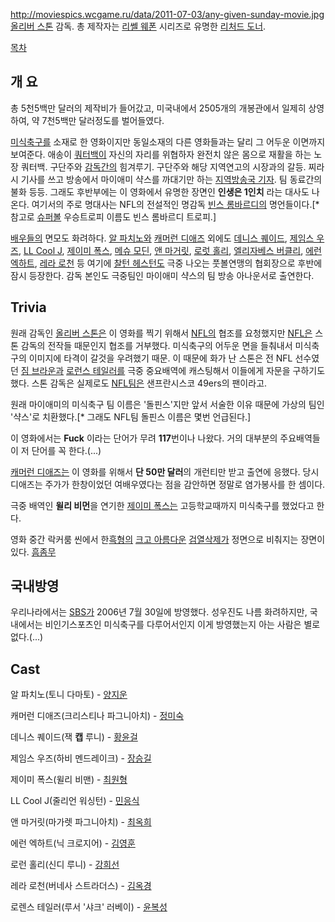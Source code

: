 http://moviespics.wcgame.ru/data/2011-07-03/any-given-sunday-movie.jpg
[[올리버 스톤]] 감독. 총 제작자는 [[리쎌 웨폰]] 시리즈로 유명한 [[리처드 도너]].

[[목차]]
== 개 요 ==
총 5천5백만 달러의 제작비가 들어갔고, 미국내에서 2505개의 개봉관에서 일제히 상영하여, 약 7천5백만 달러정도를 벌어들였다. 

[[미식축구]]를 소재로 한 영화이지만 동일소재의 다른 영화들과는 달리 그 어두운 이면까지 보여준다. 애송이 [[쿼터백]]이 자신의 자리를 위협하자 완전치 않은 몸으로 재활을 하는 노장 쿼터백. 구단주와 [[감독]]간의 힘겨루기. 구단주와 해당 지역연고의 시장과의 갈등. 찌라시 기사를 쓰고 방송에서 마이애미 샥스를 까대기만 하는 [[기레기|지역방송국 기자]]. 팀 동료간의 불화 등등. 그래도 후반부에는 이 영화에서 유명한 장면인 '''인생은 1인치''' 라는 대사도 나온다. 여기서의 주로 명대사는 NFL의 전설적인 명감독 [[빈스 롬바르디]]의 명언들이다.[* 참고로 [[슈퍼볼]] 우승트로피 이름도 빈스 롬바르디 트로피.] 

[[배우]]들의 면모도 화려하다. [[알 파치노]]와 [[캐머런 디애즈]] 외에도 [[데니스 퀘이드]], [[제임스 우즈]], [[LL Cool J]], [[제이미 폭스]], [[메슈 모딘]], [[앤 마거릿]], [[로럿 홀리]], [[엘리자베스 버클리]], [[에런 엑하트]], [[레라 로천]] 등 여기에 [[찰턴 헤스턴]]도 극중 나오는 풋볼연맹의 협회장으로 후반에 잠시 등장한다. 감독 본인도 극중팀인 마이애미 샥스의 팀 방송 아나운서로 출연한다.

== Trivia ==
원래 감독인 [[올리버 스톤]]은 이 영화를 찍기 위해서 [[NFL]]의 협조를 요청했지만 [[NFL]]은 스톤 감독의 전작들 때문인지 협조를 거부했다. 미식축구의 어두운 면을 들춰내서 미식축구의 이미지에 타격이 갈것을 우려했기 때문. 이 때문에 화가 난 스톤은 전 NFL 선수였던 [[짐 브라운]]과 [[로런스 테일러]]를 극중 중요배역에 캐스팅해서 이들에게 자문을 구하기도 했다. 스톤 감독은 실제로도 [[NFL]]팀은 샌프란시스코 49ers의 팬이라고.

원래 마이애미의 미식축구 팀 이름은 '돌핀스'지만 앞서 서술한 이유 때문에 가상의 팀인 '샥스'로 치환했다.[* 그래도 NFL팀 돌핀스 이름은 몇번 언급된다.]

이 영화에서는 '''Fuck''' 이라는 단어가 무려 '''117'''번이나 나왔다. 거의 대부분의 주요배역들이 저 단어를 꼭 한다.(...)

[[캐머런 디애즈]]는 이 영화를 위해서 '''단 50만 달러'''의 개런티만 받고 출연에 응했다. 당시 디애즈는 주가가 한창이었던 여배우였다는 점을 감안하면 정말로 염가봉사를 한 셈이다. 

극중 배역인 '''윌리 비먼'''을 연기한 [[제이미 폭스]]는 고등학교때까지 미식축구를 했었다고 한다.

영화 중간 락커룸 씬에서 한[[흑형]]의 [[크고 아름다운]] [[검열삭제]]가 정면으로 비춰지는 장면이 있다. [[흠좀무]] 

== 국내방영 ==
우리나라에서는 [[SBS]]가 2006년 7월 30일에 방영했다. 성우진도 나름 화려하지만, 국내에서는 비인기스포츠인 미식축구를 다루어서인지 이게 방영했는지 아는 사람은 별로 없다.(...)

== Cast ==
알 파치노(토니 다마토) - [[양지운]]

캐머런 디애즈(크리스티나 파그니아치) - [[정미숙]]

데니스 퀘이드(잭 '''캡''' 루니) - [[황윤걸]]

제임스 우즈(하비 멘드레이크) - [[장승길]]

제이미 폭스(윌리 비맨) - [[최원형]]

LL Cool J(줄리언 워싱턴) - [[민응식]]

앤 마거릿(마가렛 파그니아치) - [[최옥희]]

에런 엑하트(닉 크로지어) - [[김영훈]]

로런 홀리(신디 루니) - [[강희선]]

레라 로천(버네사 스트라더스) - [[김옥경]]

로렌스 테일러(루서 '샤크' 러베이) - [[윤복성]]


